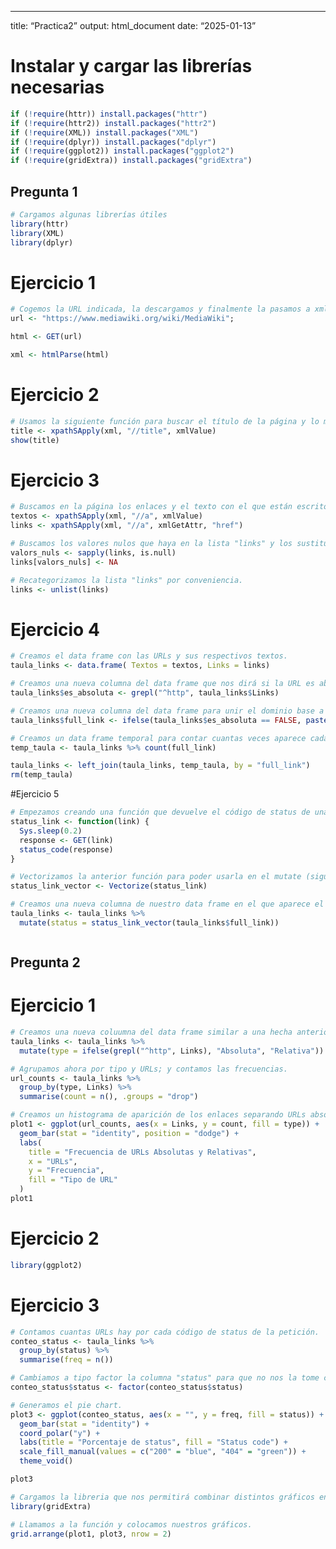 ------------------------------------------------------------------------

title: "Practica2" output: html_document date: "2025-01-13"

# Instalar y cargar las librerías necesarias

```r
if (!require(httr)) install.packages("httr")
if (!require(httr2)) install.packages("httr2")
if (!require(XML)) install.packages("XML")
if (!require(dplyr)) install.packages("dplyr")
if (!require(ggplot2)) install.packages("ggplot2")
if (!require(gridExtra)) install.packages("gridExtra")
```

## Pregunta 1

```r
# Cargamos algunas librerías útiles
library(httr)
library(XML)
library(dplyr)
```

# Ejercicio 1

```r
# Cogemos la URL indicada, la descargamos y finalmente la pasamos a xml, ya que luego nos resultará más facil para analizar.
url <- "https://www.mediawiki.org/wiki/MediaWiki";

html <- GET(url)

xml <- htmlParse(html)
```

# Ejercicio 2

```r
# Usamos la siguiente función para buscar el título de la página y lo mostramos por pantalla.
title <- xpathSApply(xml, "//title", xmlValue)
show(title)
```

# Ejercicio 3

```r
# Buscamos en la página los enlaces y el texto con el que están escritos y lo guardamos en sus variables.
textos <- xpathSApply(xml, "//a", xmlValue)
links <- xpathSApply(xml, "//a", xmlGetAttr, "href")

# Buscamos los valores nulos que haya en la lista "links" y los sustituye por NA.
valors_nuls <- sapply(links, is.null)
links[valors_nuls] <- NA

# Recategorizamos la lista "links" por conveniencia.
links <- unlist(links)
```

# Ejercicio 4

```r
# Creamos el data frame con las URLs y sus respectivos textos.
taula_links <- data.frame( Textos = textos, Links = links)

# Creamos una nueva columna del data frame que nos dirá si la URL es absoluta (TRUE) o si no (FALSE).
taula_links$es_absoluta <- grepl("^http", taula_links$Links)

# Creamos una nueva columna del data frame para unir el dominio base a las URLs que sean relativas.
taula_links$full_link <- ifelse(taula_links$es_absoluta == FALSE, paste0("https://www.mediawiki.org", taula_links$Links), taula_links$Links )

# Creamos un data frame temporal para contar cuantas veces aparece cada enlace. Una vez hecho borramos esa data frame.
temp_taula <- taula_links %>% count(full_link)

taula_links <- left_join(taula_links, temp_taula, by = "full_link")
rm(temp_taula)

```

#Ejercicio 5

```r
# Empezamos creando una función que devuelve el código de status de una URL. A saber, 200 (petición correcta), 404 (no encontrado) o bien 403 (acceso restringido). Además hemos añadido un pequeño tiempo de espera entre cada petición para evitar ser baneados por el servidor.
status_link <- function(link) {
  Sys.sleep(0.2)
  response <- GET(link)
  status_code(response)
}

# Vectorizamos la anterior función para poder usarla en el mutate (siguiente linea).
status_link_vector <- Vectorize(status_link)

# Creamos una nueva columna de nuestro data frame en el que aparece el "status code" de la petición para cada URL.
taula_links <- taula_links %>%
  mutate(status = status_link_vector(taula_links$full_link))



```

## Pregunta 2

# Ejercicio 1

```r
# Creamos una nueva coluumna del data frame similar a una hecha anteriormente, pero con unas denominaciones distintas, puesto que nos ayudará a crear el gráfico que deseamos. Clasificamos las URLs por tipo: absolutas y relativas.
taula_links <- taula_links %>%
  mutate(type = ifelse(grepl("^http", Links), "Absoluta", "Relativa"))

# Agrupamos ahora por tipo y URLs; y contamos las frecuencias.
url_counts <- taula_links %>%
  group_by(type, Links) %>%
  summarise(count = n(), .groups = "drop")

# Creamos un histograma de aparición de los enlaces separando URLs absolutas y relativas.
plot1 <- ggplot(url_counts, aes(x = Links, y = count, fill = type)) +
  geom_bar(stat = "identity", position = "dodge") +
  labs(
    title = "Frecuencia de URLs Absolutas y Relativas",
    x = "URLs",
    y = "Frecuencia",
    fill = "Tipo de URL"
  ) 
plot1

```
# Ejercicio 2
```r
library(ggplot2)

```
# Ejercicio 3

```r
# Contamos cuantas URLs hay por cada código de status de la petición.
conteo_status <- taula_links %>%
  group_by(status) %>%
  summarise(freq = n())

# Cambiamos a tipo factor la columna "status" para que no nos la tome como contínua.
conteo_status$status <- factor(conteo_status$status)

# Generamos el pie chart.
plot3 <- ggplot(conteo_status, aes(x = "", y = freq, fill = status)) +
  geom_bar(stat = "identity") +
  coord_polar("y") +
  labs(title = "Porcentaje de status", fill = "Status code") +
  scale_fill_manual(values = c("200" = "blue", "404" = "green")) +
  theme_void()

plot3

```

```r
# Cargamos la libreria que nos permitirá combinar distintos gráficos en una sola figura.
library(gridExtra)

# Llamamos a la función y colocamos nuestros gráficos.
grid.arrange(plot1, plot3, nrow = 2)



```




